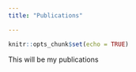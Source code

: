 ```yaml
---
title: "Publications"

---
```


```r
knitr::opts_chunk$set(echo = TRUE)
```


This will be my publications